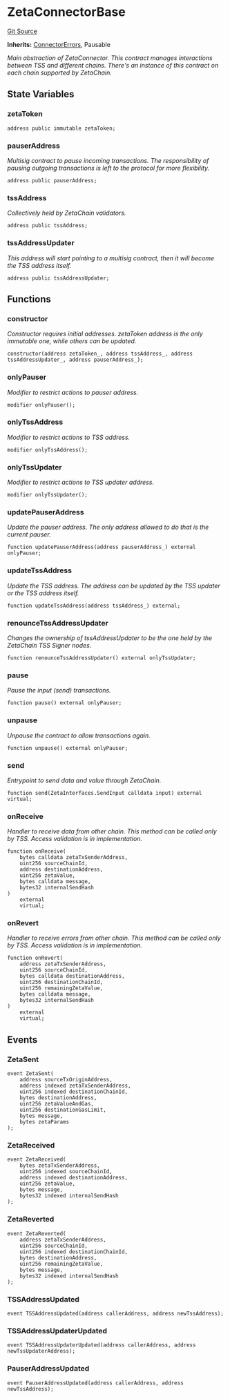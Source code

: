 # ZetaConnectorBase
[Git Source](https://github.com/zeta-chain/protocol-contracts/blob/main/v2/contracts/evm/legacy/ZetaConnector.base.sol)

**Inherits:**
[ConnectorErrors](/src/pages/developers/architecture/protocol/contracts/evm/legacy/ConnectorErrors.sol/interface.ConnectorErrors.mdx), Pausable

*Main abstraction of ZetaConnector.
This contract manages interactions between TSS and different chains.
There's an instance of this contract on each chain supported by ZetaChain.*


## State Variables
### zetaToken

```solidity
address public immutable zetaToken;
```


### pauserAddress
*Multisig contract to pause incoming transactions.
The responsibility of pausing outgoing transactions is left to the protocol for more flexibility.*


```solidity
address public pauserAddress;
```


### tssAddress
*Collectively held by ZetaChain validators.*


```solidity
address public tssAddress;
```


### tssAddressUpdater
*This address will start pointing to a multisig contract, then it will become the TSS address itself.*


```solidity
address public tssAddressUpdater;
```


## Functions
### constructor

*Constructor requires initial addresses.
zetaToken address is the only immutable one, while others can be updated.*


```solidity
constructor(address zetaToken_, address tssAddress_, address tssAddressUpdater_, address pauserAddress_);
```

### onlyPauser

*Modifier to restrict actions to pauser address.*


```solidity
modifier onlyPauser();
```

### onlyTssAddress

*Modifier to restrict actions to TSS address.*


```solidity
modifier onlyTssAddress();
```

### onlyTssUpdater

*Modifier to restrict actions to TSS updater address.*


```solidity
modifier onlyTssUpdater();
```

### updatePauserAddress

*Update the pauser address. The only address allowed to do that is the current pauser.*


```solidity
function updatePauserAddress(address pauserAddress_) external onlyPauser;
```

### updateTssAddress

*Update the TSS address. The address can be updated by the TSS updater or the TSS address itself.*


```solidity
function updateTssAddress(address tssAddress_) external;
```

### renounceTssAddressUpdater

*Changes the ownership of tssAddressUpdater to be the one held by the ZetaChain TSS Signer nodes.*


```solidity
function renounceTssAddressUpdater() external onlyTssUpdater;
```

### pause

*Pause the input (send) transactions.*


```solidity
function pause() external onlyPauser;
```

### unpause

*Unpause the contract to allow transactions again.*


```solidity
function unpause() external onlyPauser;
```

### send

*Entrypoint to send data and value through ZetaChain.*


```solidity
function send(ZetaInterfaces.SendInput calldata input) external virtual;
```

### onReceive

*Handler to receive data from other chain.
This method can be called only by TSS. Access validation is in implementation.*


```solidity
function onReceive(
    bytes calldata zetaTxSenderAddress,
    uint256 sourceChainId,
    address destinationAddress,
    uint256 zetaValue,
    bytes calldata message,
    bytes32 internalSendHash
)
    external
    virtual;
```

### onRevert

*Handler to receive errors from other chain.
This method can be called only by TSS. Access validation is in implementation.*


```solidity
function onRevert(
    address zetaTxSenderAddress,
    uint256 sourceChainId,
    bytes calldata destinationAddress,
    uint256 destinationChainId,
    uint256 remainingZetaValue,
    bytes calldata message,
    bytes32 internalSendHash
)
    external
    virtual;
```

## Events
### ZetaSent

```solidity
event ZetaSent(
    address sourceTxOriginAddress,
    address indexed zetaTxSenderAddress,
    uint256 indexed destinationChainId,
    bytes destinationAddress,
    uint256 zetaValueAndGas,
    uint256 destinationGasLimit,
    bytes message,
    bytes zetaParams
);
```

### ZetaReceived

```solidity
event ZetaReceived(
    bytes zetaTxSenderAddress,
    uint256 indexed sourceChainId,
    address indexed destinationAddress,
    uint256 zetaValue,
    bytes message,
    bytes32 indexed internalSendHash
);
```

### ZetaReverted

```solidity
event ZetaReverted(
    address zetaTxSenderAddress,
    uint256 sourceChainId,
    uint256 indexed destinationChainId,
    bytes destinationAddress,
    uint256 remainingZetaValue,
    bytes message,
    bytes32 indexed internalSendHash
);
```

### TSSAddressUpdated

```solidity
event TSSAddressUpdated(address callerAddress, address newTssAddress);
```

### TSSAddressUpdaterUpdated

```solidity
event TSSAddressUpdaterUpdated(address callerAddress, address newTssUpdaterAddress);
```

### PauserAddressUpdated

```solidity
event PauserAddressUpdated(address callerAddress, address newTssAddress);
```

